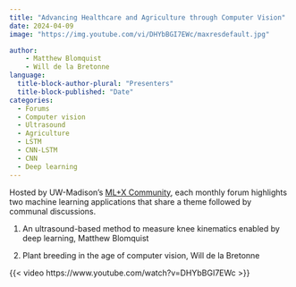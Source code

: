 ```yaml
---
title: "Advancing Healthcare and Agriculture through Computer Vision"
date: 2024-04-09
image: "https://img.youtube.com/vi/DHYbBGI7EWc/maxresdefault.jpg"

author:
    - Matthew Blomquist
    - Will de la Bretonne
language: 
  title-block-author-plural: "Presenters"
  title-block-published: "Date"
categories:
  - Forums
  - Computer vision
  - Ultrasound
  - Agriculture
  - LSTM
  - CNN-LSTM
  - CNN
  - Deep learning
---
```


Hosted by UW-Madison's [ML+X Community](https://datascience.wisc.edu/ml-community), each monthly forum highlights two machine learning applications that share a theme followed by communal discussions.

1. An ultrasound-based method to measure knee kinematics enabled by deep learning, Matthew Blomquist

2. Plant breeding in the age of computer vision, Will de la Bretonne

{{< video https://www.youtube.com/watch?v=DHYbBGI7EWc >}}
